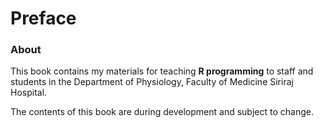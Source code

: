 # Preface {.unnumbered}


::: {.callout-tip}
### About
This book contains my materials for teaching **R programming** to staff and students in the Department of Physiology, Faculty of Medicine Siriraj Hospital.
:::

::: {.callout-note}

The contents of this book are during development and subject to change.
:::
